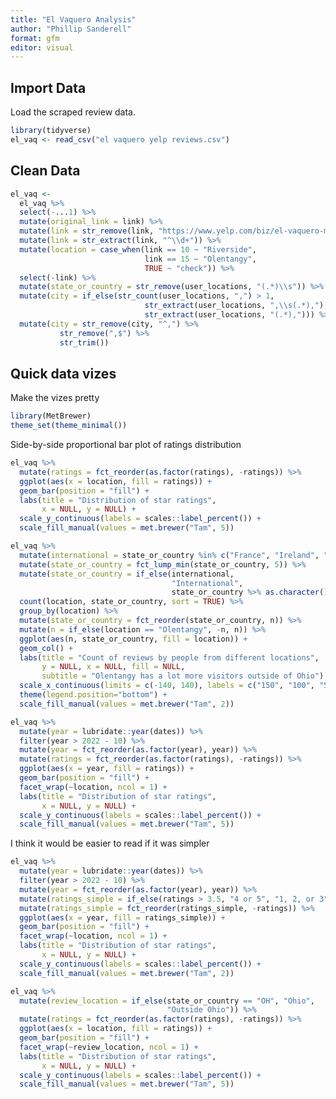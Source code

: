 ```yaml
---
title: "El Vaquero Analysis"
author: "Phillip Sanderell"
format: gfm
editor: visual
---
```


## Import Data

Load the scraped review data.

```r
library(tidyverse)
el_vaq <- read_csv("el vaquero yelp reviews.csv")
```

## Clean Data

```r
el_vaq <- 
  el_vaq %>% 
  select(-...1) %>% 
  mutate(original_link = link) %>% 
  mutate(link = str_remove(link, "https://www.yelp.com/biz/el-vaquero-mexican-restaurant-columbus-")) %>% 
  mutate(link = str_extract(link, "^\\d+")) %>% 
  mutate(location = case_when(link == 10 ~ "Riverside",
                              link == 15 ~ "Olentangy",
                              TRUE ~ "check")) %>% 
  select(-link) %>% 
  mutate(state_or_country = str_remove(user_locations, "(.*)\\s")) %>% 
  mutate(city = if_else(str_count(user_locations, ",") > 1,
                              str_extract(user_locations, ",\\s(.*),"),
                              str_extract(user_locations, "(.*),"))) %>% 
  mutate(city = str_remove(city, "^,") %>% 
           str_remove(",$") %>% 
           str_trim())
```

## Quick data vizes

Make the vizes pretty

```r
library(MetBrewer)
theme_set(theme_minimal())
```

Side-by-side proportional bar plot of ratings distribution

```r
el_vaq %>% 
  mutate(ratings = fct_reorder(as.factor(ratings), -ratings)) %>% 
  ggplot(aes(x = location, fill = ratings)) +
  geom_bar(position = "fill") +
  labs(title = "Distribution of star ratings",
       x = NULL, y = NULL) +
  scale_y_continuous(labels = scales::label_percent()) +
  scale_fill_manual(values = met.brewer("Tam", 5))
```

```r
el_vaq %>% 
  mutate(international = state_or_country %in% c("France", "Ireland", "Singapore")) %>% 
  mutate(state_or_country = fct_lump_min(state_or_country, 5)) %>% 
  mutate(state_or_country = if_else(international, 
                                    "International", 
                                    state_or_country %>% as.character())) %>% 
  count(location, state_or_country, sort = TRUE) %>% 
  group_by(location) %>% 
  mutate(state_or_country = fct_reorder(state_or_country, n)) %>% 
  mutate(n = if_else(location == "Olentangy", -n, n)) %>% 
  ggplot(aes(n, state_or_country, fill = location)) +
  geom_col() + 
  labs(title = "Count of reviews by people from different locations",
       y = NULL, x = NULL, fill = NULL,
       subtitle = "Olentangy has a lot more visitors outside of Ohio") +
  scale_x_continuous(limits = c(-140, 140), labels = c("150", "100", "50", "0", "50", "100", "150")) +
  theme(legend.position="bottom") +
  scale_fill_manual(values = met.brewer("Tam", 2))
```

```r
el_vaq %>% 
  mutate(year = lubridate::year(dates)) %>% 
  filter(year > 2022 - 10) %>% 
  mutate(year = fct_reorder(as.factor(year), year)) %>% 
  mutate(ratings = fct_reorder(as.factor(ratings), -ratings)) %>% 
  ggplot(aes(x = year, fill = ratings)) +
  geom_bar(position = "fill") +
  facet_wrap(~location, ncol = 1) +
  labs(title = "Distribution of star ratings",
       x = NULL, y = NULL) +
  scale_y_continuous(labels = scales::label_percent()) +
  scale_fill_manual(values = met.brewer("Tam", 5))
```

I think it would be easier to read if it was simpler

```r
el_vaq %>% 
  mutate(year = lubridate::year(dates)) %>% 
  filter(year > 2022 - 10) %>% 
  mutate(year = fct_reorder(as.factor(year), year)) %>% 
  mutate(ratings_simple = if_else(ratings > 3.5, "4 or 5", "1, 2, or 3")) %>% 
  mutate(ratings_simple = fct_reorder(ratings_simple, -ratings)) %>% 
  ggplot(aes(x = year, fill = ratings_simple)) +
  geom_bar(position = "fill") +
  facet_wrap(~location, ncol = 1) +
  labs(title = "Distribution of star ratings",
       x = NULL, y = NULL) +
  scale_y_continuous(labels = scales::label_percent()) +
  scale_fill_manual(values = met.brewer("Tam", 2))
```

```r
el_vaq %>% 
  mutate(review_location = if_else(state_or_country == "OH", "Ohio",
                                   "Outside Ohio")) %>% 
  mutate(ratings = fct_reorder(as.factor(ratings), -ratings)) %>% 
  ggplot(aes(x = location, fill = ratings)) +
  geom_bar(position = "fill") +
  facet_wrap(~review_location, ncol = 1) +
  labs(title = "Distribution of star ratings",
       x = NULL, y = NULL) +
  scale_y_continuous(labels = scales::label_percent()) +
  scale_fill_manual(values = met.brewer("Tam", 5))
```
